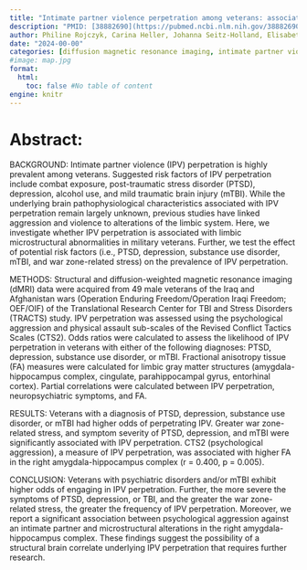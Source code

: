 ```yaml
---
title: "Intimate partner violence perpetration among veterans: associations with neuropsychiatric symptoms and limbic microstructure"
description: "PMID: [38882690](https://pubmed.ncbi.nlm.nih.gov/38882690/){target='_blank'}    DOI: [10.3389/fneur.2024.1360424](https://doi.org/10.3389/fneur.2024.1360424){target='_blank'}"
author: Philine Rojczyk, Carina Heller, Johanna Seitz-Holland, Elisabeth Kaufmann, Valerie J Sydnor, Luisa Berger, Lara Pankatz, Yogesh Rathi, Sylvain Bouix, Ofer Pasternak, David Salat, Sidney R Hinds, Carrie Esopenko, Catherine B Fortier, William P Milberg, Martha E Shenton, Inga K Koerte
date: "2024-00-00"
categories: [diffusion magnetic resonance imaging, intimate partner violence, limbic system, perpetration and victimization, perpetration of violence, psychiatric disorders, traumatic brain injury, veterans]
#image: map.jpg
format:
  html:
    toc: false #No table of content
engine: knitr
---
```


# Abstract:

BACKGROUND: Intimate partner violence (IPV) perpetration is highly prevalent among veterans. Suggested risk factors of IPV perpetration include combat exposure, post-traumatic stress disorder (PTSD), depression, alcohol use, and mild traumatic brain injury (mTBI). While the underlying brain pathophysiological characteristics associated with IPV perpetration remain largely unknown, previous studies have linked aggression and violence to alterations of the limbic system. Here, we investigate whether IPV perpetration is associated with limbic microstructural abnormalities in military veterans. Further, we test the effect of potential risk factors (i.e., PTSD, depression, substance use disorder, mTBI, and war zone-related stress) on the prevalence of IPV perpetration.

METHODS: Structural and diffusion-weighted magnetic resonance imaging (dMRI) data were acquired from 49 male veterans of the Iraq and Afghanistan wars (Operation Enduring Freedom/Operation Iraqi Freedom; OEF/OIF) of the Translational Research Center for TBI and Stress Disorders (TRACTS) study. IPV perpetration was assessed using the psychological aggression and physical assault sub-scales of the Revised Conflict Tactics Scales (CTS2). Odds ratios were calculated to assess the likelihood of IPV perpetration in veterans with either of the following diagnoses: PTSD, depression, substance use disorder, or mTBI. Fractional anisotropy tissue (FA) measures were calculated for limbic gray matter structures (amygdala-hippocampus complex, cingulate, parahippocampal gyrus, entorhinal cortex). Partial correlations were calculated between IPV perpetration, neuropsychiatric symptoms, and FA.

RESULTS: Veterans with a diagnosis of PTSD, depression, substance use disorder, or mTBI had higher odds of perpetrating IPV. Greater war zone-related stress, and symptom severity of PTSD, depression, and mTBI were significantly associated with IPV perpetration. CTS2 (psychological aggression), a measure of IPV perpetration, was associated with higher FA in the right amygdala-hippocampus complex (r = 0.400, p = 0.005).

CONCLUSION: Veterans with psychiatric disorders and/or mTBI exhibit higher odds of engaging in IPV perpetration. Further, the more severe the symptoms of PTSD, depression, or TBI, and the greater the war zone-related stress, the greater the frequency of IPV perpetration. Moreover, we report a significant association between psychological aggression against an intimate partner and microstructural alterations in the right amygdala-hippocampus complex. These findings suggest the possibility of a structural brain correlate underlying IPV perpetration that requires further research.
        